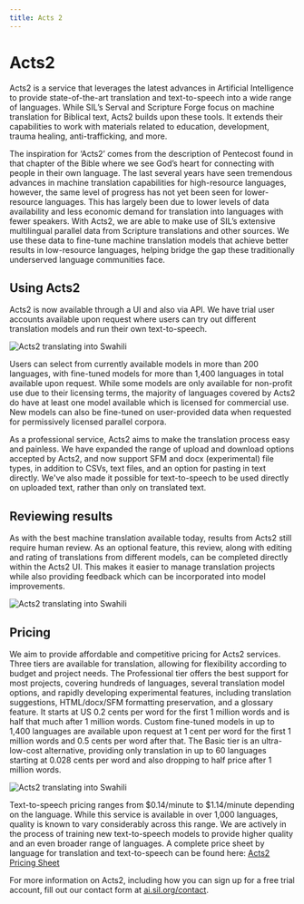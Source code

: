 ```yaml
---
title: Acts 2
---
```


# Acts2

Acts2 is a service that leverages the latest advances in Artificial Intelligence to provide state-of-the-art 
translation and text-to-speech into a wide range of languages. While SIL’s Serval and Scripture Forge 
focus on machine translation for Biblical text, Acts2 builds upon these tools. It extends their capabilities 
to work with materials related to education, development, trauma healing, anti-trafficking, and more. 


The inspiration for ‘Acts2’ comes from the description of Pentecost found in that chapter of the Bible 
where we see God’s heart for connecting with people in their own language. The last several years have seen 
tremendous advances in machine translation capabilities for high-resource languages, however, 
the same level of progress has not yet been seen for lower-resource languages. This has largely been due to 
lower levels of data availability and less economic demand for translation into languages with fewer speakers. 
With Acts2, we are able to make use of SIL’s extensive multilingual parallel data from Scripture translations 
and other sources. We use these data to fine-tune machine translation models that achieve better results 
in low-resource languages, helping bridge the gap these traditionally underserved language communities face.


## Using Acts2

Acts2 is now available through a UI and also via API. 
We have trial user accounts available upon request where users can try out 
different translation models and run their own text-to-speech. 

<div style={{ display: 'flex', justifyContent: 'center', alignItems: 'center' }}>
  <img src="/img/acts2-updated-ui.png" alt="Acts2 translating into Swahili" style={{ width: '80%', marginBottom: '40px'}} />
</div>

Users can select from currently available models in more than 200 languages, 
with fine-tuned models for more than 1,400 languages in total available upon request. 
While some models are only available for non-profit use due to their licensing terms, 
the majority of languages covered by Acts2 do have at least one model available which is licensed 
for commercial use. New models can also be fine-tuned on user-provided data when requested 
for permissively licensed parallel corpora. 

As a professional service, Acts2 aims to make the translation process easy and painless. 
We have expanded the range of upload and download options accepted by Acts2, and now support SFM and docx 
(experimental) file types, in addition to CSVs, text files, and an option for pasting in text directly. 
We've also made it possible for text-to-speech to be used directly on uploaded text, rather than only 
on translated text. 
 

## Reviewing results

As with the best machine translation available today, results from Acts2 still require human review. 
As an optional feature, this review, along with editing and rating of translations from different models, 
can be completed directly within the Acts2 UI. This makes it easier to manage translation projects 
while also providing feedback which can be incorporated into model improvements. 

<div style={{ display: 'flex', justifyContent: 'center', alignItems: 'center' }}>
  <img src="/img/acts2-review.png" alt="Acts2 translating into Swahili" style={{ width: '80%', marginBottom: '40px' }} />
</div>

## Pricing

We aim to provide affordable and competitive pricing for Acts2 services. 
Three tiers are available for translation, allowing for flexibility according to budget and project needs. 
The Professional tier offers the best support for most projects, covering hundreds of languages, 
several translation model options, and rapidly developing experimental features, including translation 
suggestions, HTML/docx/SFM formatting preservation, and a glossary feature. It starts at US 0.2 cents 
per word for the first 1 million words and is half that much after 1 million words. 
Custom fine-tuned models in up to 1,400 languages are available upon request at 1 cent per word 
for the first 1 million words and 0.5 cents per word after that. The Basic tier is an ultra-low-cost 
alternative, providing only translation in up to 60 languages starting at 0.028 cents per word and also 
dropping to half price after 1 million words. 

<div style={{ display: 'flex', justifyContent: 'center', alignItems: 'center' }}>
  <img src="/img/acts2-pricing.png" alt="Acts2 translating into Swahili" style={{ width: '80%', marginBottom: '40px' }} />
</div>

Text-to-speech pricing ranges from $0.14/minute to $1.14/minute depending on the language. 
While this service is available in over 1,000 languages, quality is known to vary considerably 
across this range. We are actively in the process of training new text-to-speech models to provide 
higher quality and an even broader range of languages.
A complete price sheet by language for translation and text-to-speech can be found 
here: <u><a href="https://docs.google.com/spreadsheets/d/1-F8s5Mvgke-EtUhGwXkJVpKQizz9hpYOg9P2YX8JmSY/edit?usp=sharing" target="_blank">Acts2 Pricing Sheet</a></u>

For more information on Acts2, including how you can sign up for a free trial account, 
fill out our contact form at <u><a href="https://ai.sil.org/contact" target="_blank">ai.sil.org/contact</a></u>.
